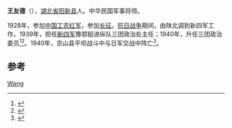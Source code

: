 '''王友德'''（{{bd|1903年||1940年|9月}}），[[湖北省|湖北省]][[阳新县|阳新县]]人。中华民国军事将领。

1928年，参加[[中国工农红军|中国工农红军]]，参加[[长征|长征]]。[[抗日战争|抗日战争]]期间，由陕北调到新四军工作，1939年，担任[[新四军|新四军]]豫鄂挺进纵队三团政治处主任；1940年，升任三团政治委员<ref name="《新四军辞典》编辑委员会1997">{{cite book|author=《新四军辞典》编辑委员会|title=新四军辞典|url=http://books.google.com/books?id=KJKEAAAAIAAJ|year=1997|publisher=上海辞书出版社|pages=14–15}}</ref><ref>{{cite book|title=中原英烈: - Volume 1 |url=http://books.google.com/books?id=vrBeAAAAIAAJ|year=1988|publisher=湖北人民出版社|pages=19–22}}</ref>。1940年，京山县平坝战斗中与日军交战中阵亡<ref name="郑云华舒健2005">{{cite book|author1=郑云华|author2=舒健|title=新四军抗战纪实|url=http://books.google.com/books?id=IxVbAAAAIAAJ|year=2005|publisher=人民出版社|isbn=978-7-01-005094-2|page=231}}</ref>。

==参考==
{{reflist}}
{{中国军事人物小作品}}

[[Category:新四军将领|Wang]]